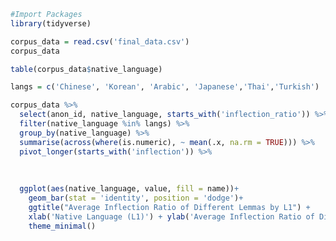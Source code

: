 


```r
#Import Packages
library(tidyverse)
```

```r
corpus_data = read.csv('final_data.csv')
corpus_data
```

```r
table(corpus_data$native_language)
```

```r

langs = c('Chinese', 'Korean', 'Arabic', 'Japanese','Thai','Turkish')

corpus_data %>% 
  select(anon_id, native_language, starts_with('inflection_ratio')) %>% 
  filter(native_language %in% langs) %>% 
  group_by(native_language) %>% 
  summarise(across(where(is.numeric), ~ mean(.x, na.rm = TRUE))) %>% 
  pivot_longer(starts_with('inflection')) %>% 
  
  
  
  ggplot(aes(native_language, value, fill = name))+
    geom_bar(stat = 'identity', position = 'dodge')+
    ggtitle("Average Inflection Ratio of Different Lemmas by L1") +
    xlab('Native Language (L1)') + ylab('Average Inflection Ratio of Different Lemmas') +
    theme_minimal()

  
  



```

